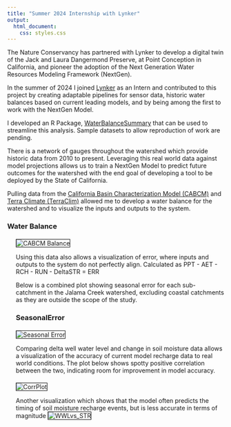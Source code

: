 ```yaml
---
title: "Summer 2024 Internship with Lynker"
output: 
  html_document:
    css: styles.css
---
```

The Nature Conservancy has partnered with Lynker to develop a digital twin of the Jack and Laura Dangermond Preserve, at Point Conception in California, and pioneer the adoption of the Next Generation Water Resources Modeling Framework (NextGen).

In the summer of 2024 I joined <a href="https://lynker.com/" target="_blank">Lynker</a> as an Intern and contributed to this project by creating adaptable pipelines for sensor data, historic water balances based on current leading models, and by being among the first to work with the NextGen Model. 

I developed an R Package, <a href="https://lynker-spatial.github.io/WaterBalanceSummary/index.html" target="_blank">WaterBalanceSummary</a> that can be used to streamline this analysis. Sample datasets to allow reproduction of work are pending.

There is a network of gauges throughout the watershed which provide historic data from 2010 to present. Leveraging this real world data against model projections allows us to train a NextGen Model to predict future outcomes for the watershed with the end goal of developing a tool to be deployed by the State of California.

Pulling data from the <a href="https://ca.water.usgs.gov/projects/reg_hydro/basin-characterization-model.html" target="_blank">California Basin Characterization Model (CABCM)</a> and <a href="https://www.climatologylab.org/terraclimate.html" target="_blank">Terra Climate (TerraClim)</a> allowed me to develop a water balance for the watershed and to visualize the inputs and outputs to the system.

### Water Balance
<div style="margin-left: 20px; margin-top: 20px; margin-bottom: 20px">
<img src="img/CABCM_Balance.png" alt="CABCM Balance" style="border: 1px solid #000;">


Using this data also allows a visualization of error, where inputs and outputs to the system do not perfectly align. Calculated as PPT - AET - RCH - RUN - DeltaSTR = ERR

Below is a combined plot showing seasonal error for each sub-catchment in the Jalama Creek watershed, excluding coastal catchments as they are outside the scope of the study.

### SeasonalError
<div style="margin-top: 20px; margin-bottom: 20px">
<img src="img/SeasonalError.png" alt="Seasonal Error" style="border: 1px solid #000;">


Comparing delta well water level and change in soil moisture data allows a visualization of the accuracy of current model recharge data to real world conditions. The plot below shows spotty positive correlation between the two, indicating room for improvement in model accuracy.
<div style="margin-top: 20px; margin-bottom: 20px">
<img src="img/CorrPlot.png" alt="CorrPlot" style="border: 1px solid #000;">


Another visualization which shows that the model often predicts the timing of soil moisture recharge events, but is less accurate in terms of magnitude
<img src="img/Plot_WWLvsSTR.png" alt="WWLvs_STR" style="border: 1px solid #000;">



